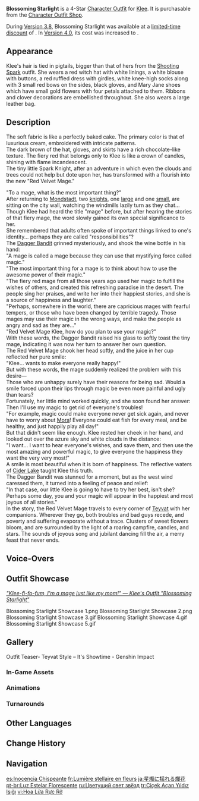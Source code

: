 {{Outfit Infobox
|id           = 202901
|image        = <gallery>
Character Klee Blossoming Starlight Full Wish.png|Wish
Outfit Blossoming Starlight Game.png|In-Game
</gallery>
|character    = Klee
|type         = Themed
|quality      = 4
|description  = An exquisite outfit Klee wears only for the most important performances. The colors are brilliant, like a cake adorned with cream flowers and crowned with scarlet candles. With it comes happiness and smiles that will fill your adventures.
|obtain       = [[Character Outfit Shop]]
}}
'''Blossoming Starlight''' is a 4-Star [[Character Outfit]] for [[Klee]]. It is purchasable from the [[Character Outfit Shop]].

During [[Version 3.8]], Blossoming Starlight was available at a [[Blossoming Starlight Discount|limited-time discount]] of {{Item|Genesis Crystal|30|x=1,350}}. In [[Version 4.0]], its cost was increased to {{Item|Genesis Crystal|30|x=1,680}}.

==Appearance==
Klee's hair is tied in pigtails, bigger than that of hers from the [[Shooting Spark]] outfit. She wears a red witch hat with white linings, a white blouse with buttons, a red ruffled dress with girdles, white knee-high socks along with 3 small red bows on the sides, black gloves, and Mary Jane shoes which have small gold flowers with four petals attached to them. Ribbons and clover decorations are embellished throughout. She also wears a large leather bag.

==Description==
The soft fabric is like a perfectly baked cake. The primary color is that of luxurious cream, embroidered with intricate patterns.<br>
The dark brown of the hat, gloves, and skirts have a rich chocolate-like texture. The fiery red that belongs only to Klee is like a crown of candles, shining with flame incandescent.<br>
The tiny little Spark Knight, after an adventure in which even the clouds and trees could not help but dote upon her, has transformed with a flourish into the new "Red Velvet Mage."

"To a mage, what is the most important thing?"<br>
After returning to [[Mondstadt]], two [[Knights of Favonius|knights]], one [[Kaeya|large]] and one [[Klee|small]], are sitting on the city wall, watching the windmills lazily turn as they chat...<br>
Though Klee had heard the title "mage" before, but after hearing the stories of that fiery mage, the word slowly gained its own special significance to her.<br>
She remembered that adults often spoke of important things linked to one's identity... perhaps they are called "responsibilities"?<br>
The [[Sailwind Shadow|Dagger Bandit]] grinned mysteriously, and shook the wine bottle in his hand:<br>
"A mage is called a mage because they can use that mystifying force called magic."<br>
"The most important thing for a mage is to think about how to use the awesome power of their magic."<br>
"The fiery red mage from all those years ago used her magic to fulfill the wishes of others, and created this refreshing paradise in the desert. The people sing her praises, and write her into their happiest stories, and she is a source of happiness and laughter."<br>
"Perhaps, somewhere in the world, there are capricious mages with fearful tempers, or those who have been changed by terrible tragedy. Those mages may use their magic in the wrong ways, and make the people as angry and sad as they are..."<br>
"Red Velvet Mage Klee, how do you plan to use your magic?"<br>
With these words, the Dagger Bandit raised his glass to softly toast the tiny mage, indicating it was now her turn to answer her own question.<br>
The Red Velvet Mage shook her head softly, and the juice in her cup reflected her pure smile:<br>
"Klee... wants to make everyone really happy!"<br>
But with these words, the mage suddenly realized the problem with this desire&mdash;<br>
Those who are unhappy surely have their reasons for being sad. Would a smile forced upon their lips through magic be even more painful and ugly than tears?<br>
Fortunately, her little mind worked quickly, and she soon found her answer:<br>
Then I'll use my magic to get rid of everyone's troubles!<br>
"For example, magic could make everyone never get sick again, and never have to worry about [[Mora]]! Everyone could eat fish for every meal, and be healthy, and just happily play all day!"<br>
But that didn't seem like enough. Klee rested her cheek in her hand, and looked out over the azure sky and white clouds in the distance:<br>
"I want... I want to hear everyone's wishes, and save them, and then use the most amazing and powerful magic, to give everyone the happiness they want the very very most!"<br>
A smile is most beautiful when it is born of happiness. The reflective waters of [[Cider Lake]] taught Klee this truth.<br>
The Dagger Bandit was stunned for a moment, but as the west wind caressed them, it turned into a feeling of peace and relief:<br>
"In that case, our little Klee is going to have to try her best, isn't she? Perhaps some day, you and your magic will appear in the happiest and most joyous of all stories."<br>
In the story, the Red Velvet Mage travels to every corner of [[Teyvat]] with her companions. Wherever they go, both troubles and bad guys recede, and poverty and suffering evaporate without a trace. Clusters of sweet flowers bloom, and are surrounded by the light of a roaring campfire, candles, and stars. The sounds of joyous song and jubilant dancing fill the air, a merry feast that never ends.

==Voice-Overs==
{{VO/Outfit
<!--Official Transcript-->
|switch_01_tx_en   = Klee-fi-fo-fum, I'm a mage just like my mom!
|switch_01_tx_zh   = 魔女可莉来啦，砰砰&mdash;&mdash;
|switch_01_rm_zh   = Mónǚ Kělì lái la, pengpeng{{lmdash}}
|switch_01_tx_ja   = 魔女っ子クレー参上！ジャジャーン&mdash;&mdash;
|switch_01_rm_ja   = Majokko Kuree sanjou! Jajaan{{lmdash}}
|switch_01_tx_ko   = 마녀 클레가 간다! 펑펑&mdash;&mdash;
|switch_01_rm_ko   = {{ko-rm|마녀 //클레//가 간다! 펑펑{{lmdash}}}}
<!--Unofficial Transcript-->
|switch_02_tx_en   = Aw... Is Dodoco tired? You can sleep in my backpack.
|switch_02_tx_zh   = 累了的话，嘟嘟可就在包里睡一觉吧。
|switch_02_rm_zh   = Lèile de huà, Dūdūkě jiù zài bāo lǐ shuì yī jiào ba.
|switch_02_tx_ja   = 疲れたら、リュックの中で寝ててもいいよ、ドドコ。
|switch_02_rm_ja   = Tsukaretara, ryukku no naka de netete mo ii yo, Dodoko.
|switch_02_tx_ko   = 힘들면 도도코는 가방에서 한숨 자.
|switch_02_rm_ko   = {{ko-rm|힘들면 도도코는 가방에서 한숨 자.}}
<!--Official Transcript-->
|switch_03_tx_en   = Can you check my bow? I'm not sure I did it right.
|switch_03_tx_zh   = 蝴蝶结有没有歪？帮可莉看一眼好吗？
|switch_03_rm_zh   = Húdiéjié yǒu méiyǒu wāi? Bāng Kělì kàn yī yǎn hǎo ma?
|switch_03_tx_ja   = ちょうちょ結び、きれいに結べてるかな？クレーの代わりに見てくれる？
|switch_03_rm_ja   = Choucho-musubi, kirei ni musubeteru kana? Kuree no kawari ni mite kureru?
|switch_03_tx_ko   = 리본이 비뚤어지진 않았어? 클레 대신 봐줄레?
|switch_03_rm_ko   = {{ko-rm|리본이 비뚤어지진 않았어? 클레 대신 봐줄레?}} 
}}

==Outfit Showcase==
''[https://genshin.hoyoverse.com/en/news/detail/111981 "Klee-fi-fo-fum, I'm a mage just like my mom!" &mdash; Klee's Outfit "Blossoming Starlight"]''
<gallery>
Blossoming Starlight Showcase 1.png
Blossoming Starlight Showcase 2.png
Blossoming Starlight Showcase 3.gif
Blossoming Starlight Showcase 4.gif
Blossoming Starlight Showcase 5.gif
</gallery>

==Gallery==
<gallery>
Outfit Teaser- Teyvat Style – It's Showtime - Genshin Impact
</gallery>

===In-Game Assets===
{{Assets/Outfit|Blossoming Starlight|nomain=1}}

===Animations===
{{Preview/CharacterAnimations|Blossoming Starlight|nocaption=1}}

===Turnarounds===
{{Turnarounds}}

==Other Languages==
{{Other Languages
|en        = Blossoming Starlight
|zhs       = 琪花星烛
|zhs_rm    = Qíhuā Xīngzhú
|zht       = 琪花星燭
|zht_rm    = Qíhuā Xīngzhú
|zh_tl     = 
|ja        = 星燭に揺れる爛花
|ja_rm     = Seishoku ni Yureru Ranka{{Assumed}}
|ja_tl     = 
|ko        = 크림꽃과 별빛 촛불
|ko_tl     = Cream Flower and Starlight Candle
|es        = Inocencia chispeante
|es_tl     = Sparkling Innocence
|fr        = Lumière stellaire en fleurs
|fr_tl     = Blossoming Starlight
|ru        = Цветущий свет звёзд
|ru_tl     = Blossoming Starlight
|th        = ประกายดาวสะพรั่ง
|th_rm     = Prakai dao saphrang
|th_tl     = Blossoming Starlight
|vi        = Hoa Lửa Rực Rỡ
|vi_tl     = 
|de        = Blütenreines Sternenlicht
|de_tl     = Pure Starlight
|de_note   = {{de|Blütenrein}} literally translates to "Blossom-Pure", fitting the flower theme of the other languages. The word is used to describe something as Flawless and immaculate.
|id        = Blossoming Starlight
|pt        = Luz Estelar Florescente
|pt_tl     = 
|tr        = Çiçek Açan Yıldız Işığı
|tr_tl     = Blossoming Starlight
|it        = Luce stellare fiorente
|it_tl     = Flourishing Starlight
}}

==Change History==
{{Change History|3.8}}

==Navigation==
{{Dressing Room Navbox|outfit}}

[[es:Inocencia Chispeante]]
[[fr:Lumière stellaire en fleurs]]
[[ja:星燭に揺れる爛花]]
[[pt-br:Luz Estelar Florescente]]
[[ru:Цветущий свет звёзд]]
[[tr:Çiçek Açan Yıldız Işığı]]
[[vi:Hoa Lửa Rực Rỡ]]